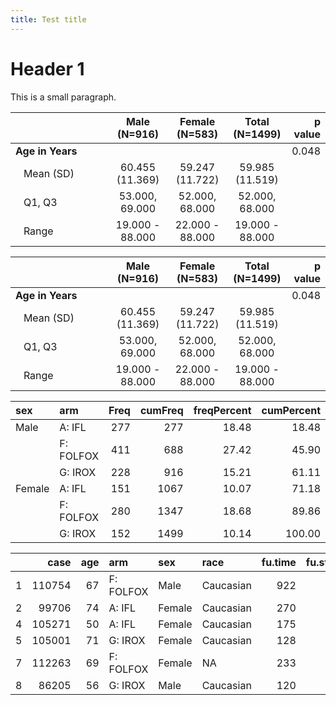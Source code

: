 ```yaml
---
title: Test title
---
```










# Header 1



This is a small paragraph.





|                            |  Male (N=916)   | Female (N=583)  | Total (N=1499)  | p value|
|:---------------------------|:---------------:|:---------------:|:---------------:|-------:|
|**Age in Years**            |                 |                 |                 |   0.048|
|&nbsp;&nbsp;&nbsp;Mean (SD) | 60.455 (11.369) | 59.247 (11.722) | 59.985 (11.519) |        |
|&nbsp;&nbsp;&nbsp;Q1, Q3    | 53.000, 69.000  | 52.000, 68.000  | 52.000, 68.000  |        |
|&nbsp;&nbsp;&nbsp;Range     | 19.000 - 88.000 | 22.000 - 88.000 | 19.000 - 88.000 |        |











|                            |  Male (N=916)   | Female (N=583)  | Total (N=1499)  | p value|
|:---------------------------|:---------------:|:---------------:|:---------------:|-------:|
|**Age in Years**            |                 |                 |                 |   0.048|
|&nbsp;&nbsp;&nbsp;Mean (SD) | 60.455 (11.369) | 59.247 (11.722) | 59.985 (11.519) |        |
|&nbsp;&nbsp;&nbsp;Q1, Q3    | 53.000, 69.000  | 52.000, 68.000  | 52.000, 68.000  |        |
|&nbsp;&nbsp;&nbsp;Range     | 19.000 - 88.000 | 22.000 - 88.000 | 19.000 - 88.000 |        |






|sex    |arm       | Freq| cumFreq| freqPercent| cumPercent|
|:------|:---------|----:|-------:|-----------:|----------:|
|Male   |A: IFL    |  277|     277|       18.48|      18.48|
|       |F: FOLFOX |  411|     688|       27.42|      45.90|
|       |G: IROX   |  228|     916|       15.21|      61.11|
|Female |A: IFL    |  151|    1067|       10.07|      71.18|
|       |F: FOLFOX |  280|    1347|       18.68|      89.86|
|       |G: IROX   |  152|    1499|       10.14|     100.00|






|   |   case| age|arm       |sex    |race      | fu.time| fu.stat| ps|  hgb|      bmi| alk.phos| ast| mdquality.s|age.ord |
|:--|------:|---:|:---------|:------|:---------|-------:|-------:|--:|----:|--------:|--------:|---:|-----------:|:-------|
|1  | 110754|  67|F: FOLFOX |Male   |Caucasian |     922|       2|  0| 11.5| 25.09861|      160|  35|          NA|60-69   |
|2  |  99706|  74|A: IFL    |Female |Caucasian |     270|       2|  1| 10.7| 19.49786|      290|  52|           1|70-79   |
|4  | 105271|  50|A: IFL    |Female |Caucasian |     175|       2|  1| 11.1|       NA|      700| 100|           1|40-49   |
|5  | 105001|  71|G: IROX   |Female |Caucasian |     128|       2|  1| 12.6| 29.42922|      771|  68|           1|70-79   |
|7  | 112263|  69|F: FOLFOX |Female |NA        |     233|       2|  0| 13.0| 26.35352|      350|  35|          NA|60-69   |
|8  |  86205|  56|G: IROX   |Male   |Caucasian |     120|       2|  0| 10.2| 19.03673|      569|  27|           1|50-59   |






